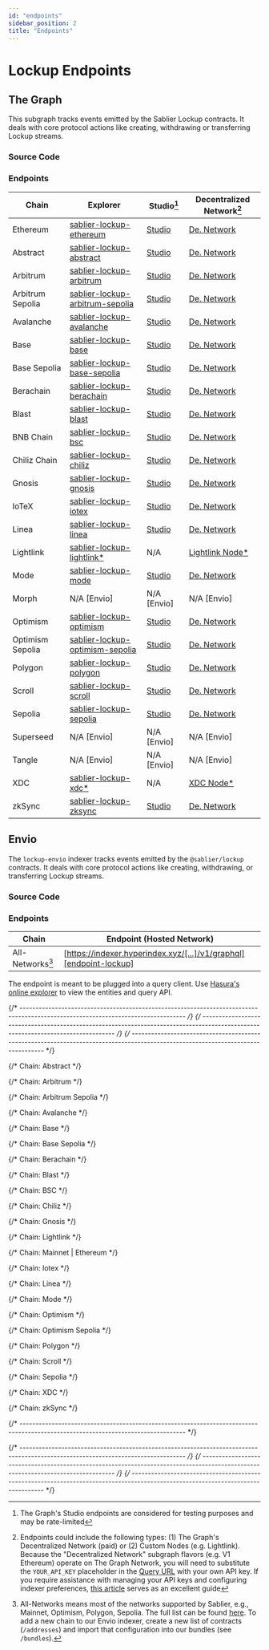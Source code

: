```yaml
---
id: "endpoints"
sidebar_position: 2
title: "Endpoints"
---
```



# Lockup Endpoints

## The Graph

This subgraph tracks events emitted by the Sablier Lockup contracts. It deals with core protocol actions like creating,
withdrawing or transferring Lockup streams.

<TheGraphSunset />
<DeprecatedSubgraphs protocol="lockup" />

### Source Code

<LinkPreview
  href="https://github.com/sablier-labs/subgraphs/blob/main/apps/lockup"
  icon="github"
  subtitle="@sablier-labs/subgraphs - apps/lockup"
  title="Sablier Subgraphs - Lockup - The Graph"
/>

### Endpoints

| Chain            | Explorer                                                            | Studio[^2]                               | Decentralized Network[^1]                      |
| ---------------- | ------------------------------------------------------------------- | ---------------------------------------- | ---------------------------------------------- |
| Ethereum         | [sablier-lockup-ethereum][explorer-lockup-ethereum]                 | [Studio][studio-lockup-ethereum]         | [De. Network][network-lockup-ethereum]         |
| Abstract         | [sablier-lockup-abstract][explorer-lockup-abstract]                 | [Studio][studio-lockup-abstract]         | [De. Network][network-lockup-abstract]         |
| Arbitrum         | [sablier-lockup-arbitrum][explorer-lockup-arbitrum]                 | [Studio][studio-lockup-arbitrum]         | [De. Network][network-lockup-arbitrum]         |
| Arbitrum Sepolia | [sablier-lockup-arbitrum-sepolia][explorer-lockup-arbitrum-sepolia] | [Studio][studio-lockup-arbitrum-sepolia] | [De. Network][network-lockup-arbitrum-sepolia] |
| Avalanche        | [sablier-lockup-avalanche][explorer-lockup-avalanche]               | [Studio][studio-lockup-avalanche]        | [De. Network][network-lockup-avalanche]        |
| Base             | [sablier-lockup-base][explorer-lockup-base]                         | [Studio][studio-lockup-base]             | [De. Network][network-lockup-base]             |
| Base Sepolia     | [sablier-lockup-base-sepolia][explorer-lockup-base-sepolia]         | [Studio][studio-lockup-base-sepolia]     | [De. Network][network-lockup-base-sepolia]     |
| Berachain        | [sablier-lockup-berachain][explorer-lockup-berachain]               | [Studio][studio-lockup-berachain]        | [De. Network][network-lockup-berachain]        |
| Blast            | [sablier-lockup-blast][explorer-lockup-blast]                       | [Studio][studio-lockup-blast]            | [De. Network][network-lockup-blast]            |
| BNB Chain        | [sablier-lockup-bsc][explorer-lockup-bsc]                           | [Studio][studio-lockup-bsc]              | [De. Network][network-lockup-bsc]              |
| Chiliz Chain     | [sablier-lockup-chiliz][explorer-lockup-chiliz]                     | [Studio][studio-lockup-chiliz]           | [De. Network][network-lockup-chiliz]           |
| Gnosis           | [sablier-lockup-gnosis][explorer-lockup-gnosis]                     | [Studio][studio-lockup-gnosis]           | [De. Network][network-lockup-gnosis]           |
| IoTeX            | [sablier-lockup-iotex][explorer-lockup-iotex]                       | [Studio][studio-lockup-iotex]            | [De. Network][network-lockup-iotex]            |
| Linea            | [sablier-lockup-linea][explorer-lockup-linea]                       | [Studio][studio-lockup-linea]            | [De. Network][network-lockup-linea]            |
| Lightlink        | [sablier-lockup-lightlink\*][explorer-lockup-lightlink]             | N/A                                      | [Lightlink Node\*][custom-lockup-lightlink]    |
| Mode             | [sablier-lockup-mode][explorer-lockup-mode]                         | [Studio][studio-lockup-mode]             | [De. Network][network-lockup-mode]             |
| Morph            | N/A [Envio]                                                         | N/A [Envio]                              | N/A [Envio]                                    |
| Optimism         | [sablier-lockup-optimism][explorer-lockup-optimism]                 | [Studio][studio-lockup-optimism]         | [De. Network][network-lockup-optimism]         |
| Optimism Sepolia | [sablier-lockup-optimism-sepolia][explorer-lockup-optimism-sepolia] | [Studio][studio-lockup-optimism-sepolia] | [De. Network][network-lockup-optimism-sepolia] |
| Polygon          | [sablier-lockup-polygon][explorer-lockup-polygon]                   | [Studio][studio-lockup-polygon]          | [De. Network][network-lockup-polygon]          |
| Scroll           | [sablier-lockup-scroll][explorer-lockup-scroll]                     | [Studio][studio-lockup-scroll]           | [De. Network][network-lockup-scroll]           |
| Sepolia          | [sablier-lockup-sepolia][explorer-lockup-sepolia]                   | [Studio][studio-lockup-sepolia]          | [De. Network][network-lockup-sepolia]          |
| Superseed        | N/A [Envio]                                                         | N/A [Envio]                              | N/A [Envio]                                    |
| Tangle           | N/A [Envio]                                                         | N/A [Envio]                              | N/A [Envio]                                    |
| XDC              | [sablier-lockup-xdc\*][explorer-lockup-xdc]                         | N/A                                      | [XDC Node\*][custom-lockup-xdc]                |
| zkSync           | [sablier-lockup-zksync][explorer-lockup-zksync]                     | [Studio][studio-lockup-zksync]           | [De. Network][network-lockup-zksync]           |

## Envio

<EnvioTip />

The `lockup-envio` indexer tracks events emitted by the `@sablier/lockup` contracts. It deals with core protocol actions
like creating, withdrawing, or transferring Lockup streams.

### Source Code

<LinkPreview
  href="https://github.com/sablier-labs/subgraphs/blob/main/apps/lockup-envio"
  icon="github"
  subtitle="@sablier-labs/subgraphs - apps/lockup-envio"
  title="Sablier Subgraphs - Lockup - Envio"
/>

### Endpoints

| Chain            | Endpoint (Hosted Network)                                          |
| ---------------- | ------------------------------------------------------------------ |
| All-Networks[^3] | [https://indexer.hyperindex.xyz/[...]/v1/graphql][endpoint-lockup] |

The endpoint is meant to be plugged into a query client. Use
[Hasura's online explorer](https://cloud.hasura.io/public/graphiql?) to view the entities and query API.

{/* --------------------------------------------------------------------------------------------------------------------------------- */}
{/* --------------------------------------------------------------------------------------------------------------------------------- */}
{/* --------------------------------------------------------------------------------------------------------------------------------- */}

{/* Chain: Abstract */}

[network-lockup-abstract]:
  https://gateway.thegraph.com/api/API_KEY/subgraphs/id/2QjTdDFY233faXksUruMERMiDoQDdtGG5hBLC27aT1Pw
[explorer-lockup-abstract]: https://thegraph.com/explorer/subgraphs/2QjTdDFY233faXksUruMERMiDoQDdtGG5hBLC27aT1Pw
[studio-lockup-abstract]: https://api.studio.thegraph.com/query/57079/sablier-lockup-abstract/version/latest

{/* Chain: Arbitrum */}

[network-lockup-arbitrum]:
  https://gateway.thegraph.com/api/API_KEY/subgraphs/id/yvDXXHSyv6rGPSzfpbBcbQmMFrECac3Q2zADkYsMxam
[explorer-lockup-arbitrum]: https://thegraph.com/explorer/subgraphs/yvDXXHSyv6rGPSzfpbBcbQmMFrECac3Q2zADkYsMxam
[studio-lockup-arbitrum]: https://api.studio.thegraph.com/query/57079/sablier-lockup-arbitrum/version/latest

{/* Chain: Arbitrum Sepolia */}

[network-lockup-arbitrum-sepolia]:
  https://gateway.thegraph.com/api/API_KEY/subgraphs/id/ApEFvaPGARHedGmFp6TRQu7DoDHQKwt1LPWi1ka6DFHT
[explorer-lockup-arbitrum-sepolia]: https://thegraph.com/explorer/subgraphs/ApEFvaPGARHedGmFp6TRQu7DoDHQKwt1LPWi1ka6DFHT
[studio-lockup-arbitrum-sepolia]:
  https://api.studio.thegraph.com/query/57079/sablier-lockup-arbitrum-sepolia/version/latest

{/* Chain: Avalanche */}

[network-lockup-avalanche]:
  https://gateway.thegraph.com/api/API_KEY/subgraphs/id/FTDmonvFEm1VGkzECcnDY2CPHcW5dSmHRurSjEEfTkCX
[explorer-lockup-avalanche]: https://thegraph.com/explorer/subgraphs/FTDmonvFEm1VGkzECcnDY2CPHcW5dSmHRurSjEEfTkCX
[studio-lockup-avalanche]: https://api.studio.thegraph.com/query/57079/sablier-lockup-avalanche/version/latest

{/* Chain: Base */}

[network-lockup-base]:
  https://gateway.thegraph.com/api/API_KEY/subgraphs/id/778GfecD9tsyB4xNnz4wfuAyfHU6rqGr79VCPZKu3t2F
[explorer-lockup-base]: https://thegraph.com/explorer/subgraphs/778GfecD9tsyB4xNnz4wfuAyfHU6rqGr79VCPZKu3t2F
[studio-lockup-base]: https://api.studio.thegraph.com/query/57079/sablier-lockup-base/version/latest

{/* Chain: Base Sepolia */}

[network-lockup-base-sepolia]:
  https://gateway.thegraph.com/api/API_KEY/subgraphs/id/DdiYENuyh5ztSybRJnBnCZuUgESkFasjGFHZUbURpKHz
[explorer-lockup-base-sepolia]: https://thegraph.com/explorer/subgraphs/DdiYENuyh5ztSybRJnBnCZuUgESkFasjGFHZUbURpKHz
[studio-lockup-base-sepolia]: https://api.studio.thegraph.com/query/57079/sablier-lockup-base-sepolia/version/latest

{/* Chain: Berachain */}

[network-lockup-berachain]:
  https://gateway.thegraph.com/api/API_KEY/subgraphs/id/C2r13APcUemQtVdPFm7p7T3aJkU2rH2EvdZzrQ53zi14
[explorer-lockup-berachain]: https://thegraph.com/explorer/subgraphs/C2r13APcUemQtVdPFm7p7T3aJkU2rH2EvdZzrQ53zi14
[studio-lockup-berachain]: https://api.studio.thegraph.com/query/57079/sablier-lockup-berachain/version/latest

{/* Chain: Blast */}

[network-lockup-blast]:
  https://gateway.thegraph.com/api/API_KEY/subgraphs/id/8MBBc6ET4izgJRrybgWzPjokhZKSjk43BNY1q3xcb8Es
[explorer-lockup-blast]: https://thegraph.com/explorer/subgraphs/8MBBc6ET4izgJRrybgWzPjokhZKSjk43BNY1q3xcb8Es
[studio-lockup-blast]: https://api.studio.thegraph.com/query/57079/sablier-lockup-blast/version/latest

{/* Chain: BSC */}

[network-lockup-bsc]: https://gateway.thegraph.com/api/API_KEY/subgraphs/id/A8Vc9hi7j45u7P8Uw5dg4uqYJgPo4x1rB4oZtTVaiccK
[explorer-lockup-bsc]: https://thegraph.com/explorer/subgraphs/A8Vc9hi7j45u7P8Uw5dg4uqYJgPo4x1rB4oZtTVaiccK
[studio-lockup-bsc]: https://api.studio.thegraph.com/query/57079/sablier-lockup-bsc/version/latest

{/* Chain: Chiliz */}

[network-lockup-chiliz]:
  https://gateway.thegraph.com/api/API_KEY/subgraphs/id/4KsXUFvsKFHH7Q8k3BPgEv2NhCJJGwG78gCPAUpncYb
[explorer-lockup-chiliz]: https://thegraph.com/explorer/subgraphs/4KsXUFvsKFHH7Q8k3BPgEv2NhCJJGwG78gCPAUpncYb
[studio-lockup-chiliz]: https://api.studio.thegraph.com/query/57079/sablier-lockup-chiliz/version/latest

{/* Chain: Gnosis */}

[network-lockup-gnosis]:
  https://gateway.thegraph.com/api/API_KEY/subgraphs/id/DtKniy1RvB19q1r2g1WLN4reMNKDacEnuAjh284rW2iK
[explorer-lockup-gnosis]: https://thegraph.com/explorer/subgraphs/DtKniy1RvB19q1r2g1WLN4reMNKDacEnuAjh284rW2iK
[studio-lockup-gnosis]: https://api.studio.thegraph.com/query/57079/sablier-lockup-gnosis/version/latest

{/* Chain: Lightlink */}

[explorer-lockup-lightlink]:
  https://graph.phoenix.lightlink.io/query/subgraphs/name/lightlink/sablier-lockup-lightlink/graphql
[custom-lockup-lightlink]: https://graph.phoenix.lightlink.io/query/subgraphs/name/lightlink/sablier-lockup-lightlink

{/* Chain: Mainnet | Ethereum */}

[explorer-lockup-ethereum]: https://thegraph.com/explorer/subgraphs/AvDAMYYHGaEwn9F9585uqq6MM5CfvRtYcb7KjK7LKPCt
[studio-lockup-ethereum]: https://api.studio.thegraph.com/query/57079/sablier-lockup-ethereum/version/latest
[network-lockup-ethereum]:
  https://gateway.thegraph.com/api/API_KEY/subgraphs/id/AvDAMYYHGaEwn9F9585uqq6MM5CfvRtYcb7KjK7LKPCt

{/* Chain: Iotex */}

[network-lockup-iotex]:
  https://gateway.thegraph.com/api/API_KEY/subgraphs/id/2P3sxwmcWBjMUv1C79Jh4h6VopBaBZeTocYWDUQqwWFV
[explorer-lockup-iotex]: https://thegraph.com/explorer/subgraphs/2P3sxwmcWBjMUv1C79Jh4h6VopBaBZeTocYWDUQqwWFV
[studio-lockup-iotex]: https://api.studio.thegraph.com/query/57079/sablier-lockup-iotex/version/latest

{/* Chain: Linea */}

[network-lockup-linea]:
  https://gateway.thegraph.com/api/API_KEY/subgraphs/id/GvpecytqVzLzuwuQB3enozXoaZRFoVx8Kr7qrfMiE9bs
[explorer-lockup-linea]: https://thegraph.com/explorer/subgraphs/GvpecytqVzLzuwuQB3enozXoaZRFoVx8Kr7qrfMiE9bs
[studio-lockup-linea]: https://api.studio.thegraph.com/query/57079/sablier-lockup-linea/version/latest

{/* Chain: Mode */}

[network-lockup-mode]: https://gateway.thegraph.com/api/API_KEY/subgraphs/id/oSBvUM371as1pJh8HQ72NMRMb3foV3wuheULfkNf5vy
[explorer-lockup-mode]: https://thegraph.com/explorer/subgraphs/oSBvUM371as1pJh8HQ72NMRMb3foV3wuheULfkNf5vy
[studio-lockup-mode]: https://api.studio.thegraph.com/query/57079/sablier-lockup-mode/version/latest

{/* Chain: Optimism */}

[network-lockup-optimism]:
  https://gateway.thegraph.com/api/API_KEY/subgraphs/id/NZHzd2JNFKhHP5EWUiDxa5TaxGCFbSD4g6YnYr8JGi6
[explorer-lockup-optimism]: https://thegraph.com/explorer/subgraphs/NZHzd2JNFKhHP5EWUiDxa5TaxGCFbSD4g6YnYr8JGi6
[studio-lockup-optimism]: https://api.studio.thegraph.com/query/57079/sablier-lockup-optimism/version/latest

{/* Chain: Optimism Sepolia */}

[network-lockup-optimism-sepolia]:
  https://gateway.thegraph.com/api/API_KEY/subgraphs/id/2LFYyhMVMUMYA2q7XMMnBvCs6v6awWxBeMuMk3tMtmiT
[explorer-lockup-optimism-sepolia]: https://thegraph.com/explorer/subgraphs/2LFYyhMVMUMYA2q7XMMnBvCs6v6awWxBeMuMk3tMtmiT
[studio-lockup-optimism-sepolia]:
  https://api.studio.thegraph.com/query/57079/sablier-lockup-optimism-sepolia/version/latest

{/* Chain: Polygon */}

[network-lockup-polygon]:
  https://gateway.thegraph.com/api/API_KEY/subgraphs/id/8fgeQMEQ8sskVeWE5nvtsVL2VpezDrAkx2d1VeiHiheu
[explorer-lockup-polygon]: https://thegraph.com/explorer/subgraphs/8fgeQMEQ8sskVeWE5nvtsVL2VpezDrAkx2d1VeiHiheu
[studio-lockup-polygon]: https://api.studio.thegraph.com/query/57079/sablier-lockup-polygon/version/latest

{/* Chain: Scroll */}

[network-lockup-scroll]:
  https://gateway.thegraph.com/api/API_KEY/subgraphs/id/GycpYx8c9eRqxvEAfqnpNd1ZfXeuLzjRhnG7vvYaqEE1
[explorer-lockup-scroll]: https://thegraph.com/explorer/subgraphs/GycpYx8c9eRqxvEAfqnpNd1ZfXeuLzjRhnG7vvYaqEE1
[studio-lockup-scroll]: https://api.studio.thegraph.com/query/57079/sablier-lockup-scroll/version/latest

{/* Chain: Sepolia */}

[network-lockup-sepolia]:
  https://gateway.thegraph.com/api/API_KEY/subgraphs/id/5yDtFSxyRuqyjvGJyyuQhMEW3Uah7Ddy2KFSKVhy9VMa
[explorer-lockup-sepolia]: https://thegraph.com/explorer/subgraphs/5yDtFSxyRuqyjvGJyyuQhMEW3Uah7Ddy2KFSKVhy9VMa
[studio-lockup-sepolia]: https://api.studio.thegraph.com/query/57079/sablier-lockup-sepolia/version/latest

{/* Chain: XDC */}

[explorer-lockup-xdc]: https://graphql.xinfin.network/subgraphs/name/xdc/sablier-lockup-xdc/graphql
[custom-lockup-xdc]: https://graphql.xinfin.network/subgraphs/name/xdc/sablier-lockup-xdc

{/* Chain: zkSync */}

[network-lockup-zksync]:
  https://gateway.thegraph.com/api/API_KEY/subgraphs/id/5yDtFSxyRuqyjvGJyyuQhMEW3Uah7Ddy2KFSKVhy9VMa
[explorer-lockup-zksync]: https://thegraph.com/explorer/subgraphs/5yDtFSxyRuqyjvGJyyuQhMEW3Uah7Ddy2KFSKVhy9VMa
[studio-lockup-zksync]: https://api.studio.thegraph.com/query/57079/sablier-lockup-zksync/version/latest

{/* --------------------------------------------------------------------------------------------------------------------------------- */}

[endpoint-lockup]: https://indexer.hyperindex.xyz/53b7e25/v1/graphql

{/* --------------------------------------------------------------------------------------------------------------------------------- */}
{/* --------------------------------------------------------------------------------------------------------------------------------- */}
{/* --------------------------------------------------------------------------------------------------------------------------------- */}

[^1]:
    Endpoints could include the following types: (1) The Graph's Decentralized Network (paid) or (2) Custom Nodes (e.g.
    Lightlink). Because the "Decentralized Network" subgraph flavors (e.g. V1 Ethereum) operate on The Graph Network,
    you will need to substitute the `YOUR_API_KEY` placeholder in the
    [Query URL](https://thegraph.com/docs/en/deploying/subgraph-studio-faqs/#6-how-do-i-find-query-urls-for-subgraphs-if-im-not-the-developer-of-the-subgraph-i-want-to-use)
    with your own API key. If you require assistance with managing your API keys and configuring indexer preferences,
    [this article](https://thegraph.com/docs/en/studio/managing-api-keys/) serves as an excellent guide

[^2]: The Graph's Studio endpoints are considered for testing purposes and may be rate-limited

[^3]:
    All-Networks means most of the networks supported by Sablier, e.g., Mainnet, Optimism, Polygon, Sepolia. The full
    list can be found [here](https://github.com/sablier-labs/subgraphs/blob/main/packages/constants/src). To add a new
    chain to our Envio indexer, create a new list of contracts (`/addresses`) and import that configuration into our
    bundles (see `/bundles`).
